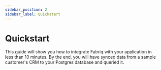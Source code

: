```yaml
---
sidebar_position: 2
sidebar_label: Quickstart
---
```


# Quickstart

This guide will show you how to integrate Fabriq with your application in less than 10 minutes. By the end, you will have synced data from a sample customer's CRM to your Postgres database and queried it.